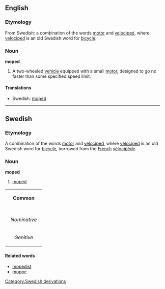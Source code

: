{{wikipedia}}
==English==
===Etymology===
From Swedish: a combination of the words [[motor]] and [[velociped]], where [[velociped]] is an old Swedish word for [[bicycle]].

===Noun===
'''moped'''

#A two-wheeled [[vehicle]] equipped with a small [[motor]], designed to go no faster than some specified speed limit. 

====Translations====
*Swedish: [[moped#Swedish|moped]]


----
==Swedish==
===Etymology===
A combination of the words [[motor]] and [[velociped]], where [[velociped]] is an old Swedish word for [[bicycle]], borrowed from the [[French]] [[vélocipède]].

===Noun===
'''moped'''

#[[moped#English|moped]]

{| border=1 cellspacing=0
| bgcolor="#FFFFF0" colspan=5 align=center | '''Common'''
|-
|- bgcolor="#FFFFF0" align=center
! rowspan=2 | 
| colspan=2 width=105| Singular 
| colspan=2 | Plural
|- bgcolor="#FFFFF0" align=center
| width=105 | ''Indefinite'' 
| width=105 | ''Definite'' 
| width=105 |  ''Indefinite'' 
|  width=105 | ''Definite''
|- align=center
| width=105 bgcolor="#FFFFF0" | ''Nominative'' 
| [[moped]]
| [[mopeden]]
| [[mopeder]]
| [[moperna]]
|- align=center
| width=105 bgcolor="#FFFFF0" | ''Genitive'' 
| [[mopeds]]
| [[mopedens]]
| [[mopeders]]
| [[mopernas]]
|}

====Related words====
*[[mopedist]]
*[[moppe]]

[[Category:Swedish derivations]]